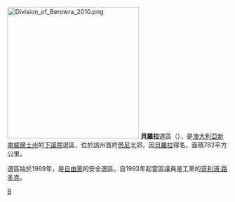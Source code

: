 {{Unreferenced|time=2020-02-11T02:15:49+00:00}}
[[File:Division_of_Berowra_2010.png|300px]]
'''貝羅拉'''選區（{{lang-en|Division of Berowra}}），是[[澳大利亞|澳大利亞]][[新南威爾士州|新南威爾士州]]的[[澳大利亞下議院|下議院]]選區，位於該州首府[[悉尼|悉尼]]北郊，因[[貝羅拉|貝羅拉]]得名。面積782平方公里。

選區始於1969年，是[[澳大利亞自由黨|自由黨]]的安全選區。自1993年起當區議員是工黨的[[菲利浦·路多克|菲利浦·路多克]]。

{{澳洲小作品}}
[[Category:澳大利亞國會選區|B]]